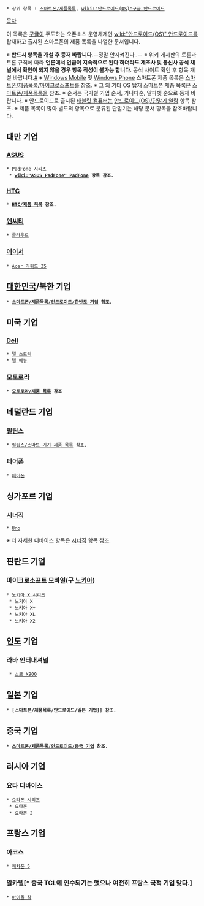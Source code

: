  * 상위 항목 : [[스마트폰/제품목록]], [[wiki:"안드로이드(OS)"구글 안드로이드]]

[[목차]]

이 목록은 [[구글]]이 주도하는 오픈소스 운영체제인 [[wiki:"안드로이드(OS)" 안드로이드]]를 탑재하고 출시된 스마트폰의 제품 목록을 나열한 문서입니다.

※ '''반드시 항목을 개설 후 등재 바랍니다.'''--정말 안지켜진다..--
※ 위키 게시판의 토론과 토론 규칙에 따라 '''언론에서 언급이 지속적으로 된다 하더라도 제조사 및 통신사 공식 채널에서 확인이 되지 않을 경우 항목 작성이 불가능 합니다'''. 공식 사이트 확인 후 항목 개설 바랍니다.[http://angelhalo.org/bbs2/index.php?document_srl=5157376 #]
※ [[Windows Mobile]] 및 [[Windows Phone]] 스마트폰 제품 목록은 [[스마트폰/제품목록/마이크로소프트]]를 참조.
※ 그 외 기타 OS 탑재 스마트폰 제품 목록은 [[스마트폰/제품목록]]을 참조.
※ 순서는 국가별 기업 순서, 가나다순, 알파벳 순으로 등재 바랍니다.
※ 안드로이드로 출시된 [[태블릿 컴퓨터]]는 [[안드로이드(OS)/단말기 일람]] 항목 참조.
※ 제품 목록이 많아 별도의 항목으로 분류된 단말기는 해당 문서 항목을 참조바랍니다.

== 대만 기업 ==
=== [[ASUS]] ===
 * PadFone 시리즈
  * '''[[wiki:"ASUS PadFone" PadFone]] 항목 참조.'''

=== [[HTC]]  ===
 * ''' [[HTC/제품 목록]] 참조.'''

=== [[엔씨티]] ===
 * [[엔씨티 클라우드|클라우드]]

=== [[에이서]] ===
 * [[Acer 리퀴드 Z5]]

== [[대한민국]]/북한 기업 ==
 * '''[[스마트폰/제품목록/안드로이드/한반도 기업]] 참조.'''

== 미국 기업 ==
=== [[Dell]]  ===
 * [[델 스트릭]]
 * [[델 베뉴]]

=== [[모토로라]]  ===
 * '''[[모토로라/제품 목록]] 참조'''

== 네덜란드 기업 ==
=== [[필립스]] ===
 * [[필립스/스마트 기기 제품 목록]] 참조.

=== 페어폰 ===
 * [[페어폰]]

== 싱가포르 기업 ==
=== [[시너직]] ===
 * [[시너직 Uno|Uno]] 
※ 더 자세한 디바이스 항목은 [[시너직]] 항목 참조.

== 핀란드 기업 ==
=== 마이크로소프트 모바일(구 [[노키아]]) ===
 * [[노키아 X 시리즈]]
  * 노키아 X
  * 노키아 X+
  * 노키아 XL
  * 노키아 X2

== [[인도]] 기업 ==
=== 라바 인터내셔널 ===
  * [[소로 X900]]

== [[일본]] 기업 == 
 * '''[스마트폰/제품목록/안드로이드/일본 기업]] 참조.'''

== 중국 기업 ==
 * '''[[스마트폰/제품목록/안드로이드/중국 기업]] 참조.'''

== 러시아 기업 ==
=== 요타 디바이스 ===
 * [[요타폰 시리즈]]
  * 요타폰
  * 요타폰 2

== 프랑스 기업 ==
=== 아코스 ===
 * [[퀘차폰 5]]

=== 알카텔[* 중국 TCL에 인수되기는 했으나 여전히 프랑스 국적 기업 맞다.] ===
 * [[알카텔 아이돌 착|아이돌 착]]
